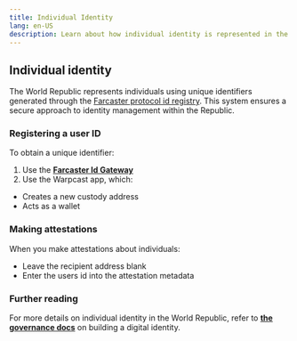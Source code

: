 ```yaml
---
title: Individual Identity
lang: en-US
description: Learn about how individual identity is represented in the World Republic.
---
```


## Individual identity

The World Republic represents individuals using unique identifiers generated through the [Farcaster protocol id registry](https://docs.farcaster.xyz/reference/contracts/reference/id-registry). This system ensures a secure approach to identity management within the Republic.

### Registering a user ID

To obtain a unique identifier:

1.  Use the **[Farcaster Id Gateway](https://docs.farcaster.xyz/reference/contracts/reference/id-gateway)**
2.  Use the Warpcast app, which:

*   Creates a new custody address
*   Acts as a wallet

### Making attestations

When you make attestations about individuals:

*   Leave the recipient address blank
*   Enter the users id into the attestation metadata

### Further reading

For more details on individual identity in the World Republic, refer to **[the governance docs](/identity/project-and-individual-identity/#building-a-digital-identity)** on building a digital identity.
